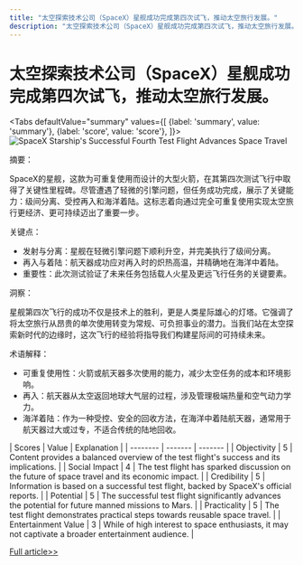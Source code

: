 ```yaml
---
title: "太空探索技术公司（SpaceX）星舰成功完成第四次试飞，推动太空旅行发展。"
description: "太空探索技术公司（SpaceX）星舰成功完成第四次试飞，推动太空旅行发展。"
---
```



# 太空探索技术公司（SpaceX）星舰成功完成第四次试飞，推动太空旅行发展。


<Tabs
	defaultValue="summary"
	values={[
	{label: 'summary', value: 'summary'},
	{label: 'score', value: 'score'},
]}>
<TabItem value="summary">
<img
  src="https://image.informedainews.com/2024/06/08/Ar-gdD-1717825126-0.jpg"
  alt="SpaceX Starship's Successful Fourth Test Flight Advances Space Travel"
/>



摘要：

SpaceX的星舰，这款为可重复使用而设计的大型火箭，在其第四次测试飞行中取得了关键性里程碑。尽管遭遇了轻微的引擎问题，但任务成功完成，展示了关键能力：级间分离、受控再入和海洋着陆。这标志着向通过完全可重复使用实现太空旅行更经济、更可持续迈出了重要一步。

关键点：

- 发射与分离：星舰在轻微引擎问题下顺利升空，并完美执行了级间分离。
- 再入与着陆：航天器成功应对再入时的炽热高温，并精确地在海洋中着陆。
- 重要性：此次测试验证了未来任务包括载人火星及更远飞行任务的关键要素。

洞察：

星舰第四次飞行的成功不仅是技术上的胜利，更是人类星际雄心的灯塔。它强调了将太空旅行从昂贵的单次使用转变为常规、可负担事业的潜力。当我们站在太空探索新时代的边缘时，这次飞行的经验将指导我们构建星际间的可持续未来。

术语解释：

- 可重复使用性：火箭或航天器多次使用的能力，减少太空任务的成本和环境影响。
- 再入：航天器从太空返回地球大气层的过程，涉及管理极端热量和空气动力学力。
- 海洋着陆：作为一种受控、安全的回收方法，在海洋中着陆航天器，通常用于航天器过大或过专，不适合传统的陆地回收。
</TabItem>
<TabItem value="score">
	| Scores     | Value   | Explanation |
	| -------- | ------- | ------- |
	| Objectivity  | 5    | Content provides a balanced overview of the test flight's success and its implications.    |
	| Social Impact | 4     | The test flight has sparked discussion on the future of space travel and its economic impact.    |
	| Credibility    | 5    | Information is based on a successful test flight, backed by SpaceX's official reports.    |
	| Potential    | 5    | The successful test flight significantly advances the potential for future manned missions to Mars.    |
	| Practicality    | 5    | The test flight demonstrates practical steps towards reusable space travel.    |
	| Entertainment Value    | 3    | While of high interest to space enthusiasts, it may not captivate a broader entertainment audience.    |
</TabItem>
</Tabs>

[Full article>>](https://www.36kr.com/p/2809151688247557)
